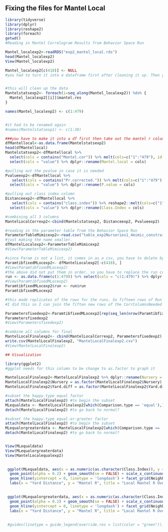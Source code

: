 
## Fixing the files for Mantel Local 

```r
library(tidyverse)
library(dplyr)
library(reshape2)
library(foreach)
getwd()
#Reading in Mantel Correlogram Results from Behavior Space Run

Mantel_localexp2<-readRDS("exp2_mantel_local.rds")
head(Mantel_localexp2)
View(Mantel_localexp2)

Mantel_localexp2[c(418)] <- NULL
#you had to turn it into a dataframe first after cleaning it up. Then you can turn the dataframe into a tibble


#this will clean up the data
Mantelstatsexp2<- foreach(i=seq_along(Mantel_localexp2)) %do% {   
  Mantel_localexp2[[i]]$mantel.res
}

names(Mantel_localexp2) <- c(1:479)


#it had to be renamed again
#names(Mantelstatsexp1) <- c(1:30)  

###you have to make it into a df first then take out the mantel r column
dfMantellocal<-as.data.frame(Mantelstatsexp2)
head(dfMantellocal)
Mantelstatsexp2<-dfMantellocal %>% 
  select(cols = contains("Mantel.cor")) %>% melt(cols=c("1":"479"), id.vars=NULL) %>%
  select(cols = "value") %>% dplyr::rename(Mantel.local = cols)

#pulling out the pvalue in case it is needed 
Pvalueexp2<-dfMantellocal %>%
   select(cols = contains("Pr.corrected.")) %>% melt(cols=c("1":"479"), id.vars=NULL) %>%
  select(cols = "value") %>% dplyr::rename(P.value = cols) 

#pulling out class index column 
Distanceexp2<-dfMantellocal %>%
   select(cols = contains("class.index")) %>% reshape2::melt(cols=c("1":"479"), id.vars=NULL) %>%
  select(cols = "value") %>% dplyr::rename(Class.Index = cols) 

#combining all 3 columns 
MantelLocalCorrexp2<-cbind(Mantelstatsexp2, Distanceexp2, Pvalueexp2)

```


```r
#reading in the parameter table from the Behavior Space Run
ParameterTableMimicexp2<-read.csv("table_exp2Nurseries1_4mimic_constraints.csv")
#just making the name smaller. 
dfMantelLocalexp2<-ParameterTableMimicexp2 
#View(ParameterTableMimicexp2)

#since Param is not a list, it comes in as a csv, you have to delete by -c
ParamtibfixedMLocexp2<- dfMantelLocalexp2[-c(418), ]
#View(ParamtibfixedMLocexp2)
#the above did not put them in order, so you have to replace the run column 
run <- as.data.frame(c(1:479)) %>% select(cols = "c(1:479)") %>% dplyr::rename(run = cols)
#View(ParamtibfixedMLocexp2)
ParamtibfixedMLocexp2$run <- run$run
ParamtibfixedMLocexp2

```

```r
#this made replicates of the rows for the runs. So fifteen rows of Run 1, fifteen rows of Run 2 etc... 
#I did this so I can join the fiften new rows of the CorrColumnsNeeded file to the ParameterTableMimic file. Repeat rows 1 through XXX number of runs, 15 times, for all columns , ] 

Parametersfixedexp2<-ParamtibfixedMLocexp2[rep(seq_len(nrow(ParamtibfixedMLocexp2)), each = 15), ]   
Parametersfixedexp2
#View(Parametersfixedexp2)
```

```r
#combine all columns for final 
MantelLocalFinalexp2<- cbind(MantelLocalCorrexp2, Parametersfixedexp2)  
write.csv(MantelLocalFinalexp2, "MantelLocalFinalexp2.csv")
#View(MantelLocalFinalexp2)

```


```r
## Visualization

library(ggplot2)
#ggplot needs for this column to be change to as.factor to graph it

MantelLocalFinalexp2<-MantelLocalFinalexp2 %>% dplyr::rename(Nursery = Num.nursery)
MantelLocalFinalexp2$Nursery = as.factor(MantelLocalFinalexp2$Nursery)
MantelLocalFinalexp2$Yard.diff = as.factor(MantelLocalFinalexp2$Yard.diff)

#subset the happy.type equal factor 
attach(MantelLocalFinalexp2) #to begin the subset
MLequaldata <- MantelLocalFinalexp2[which(Comparison.type == 'equal'),]
detach(MantelLocalFinalexp2) #to go back to normal?

#subset the happy.type equal-or-greater factor 
attach(MantelLocalFinalexp2) #to begin the subset
MLequalorgreaterdata <- MantelLocalFinalexp2[which(Comparison.type == 'equal-or-greater'),]
detach(MantelLocalFinalexp2) #to go back to normal?


View(MLequaldata)
View(MLequalorgreaterdata)
View(MantelLocalequalexp2)

 
 ggplot(MLequaldata, aes(x = as.numeric(as.character(Class.Index)), y = Mantel.local, color = Nursery, linetype = Yard.diff)) +  
  geom_point(alpha = 0.2) + geom_smooth(se = FALSE) + scale_x_continuous(limits = c(0,30), breaks = c(10,20,30)) + scale_y_continuous(limits = c(0,0.08), breaks = seq(0,0.08, by=0.02)) + 
  geom_hline(yintercept = 0, linetype = 'longdash') + facet_grid(Neighbor.distance ~ Constraint, labeller = "label_both") + 
  labs(x = "Yard Distance", y = "Mantel R", title = "Local Mantel R Over 30 Yards", subtitle = "Comparison type = equal") + theme_bw()

 
 ggplot(MLequalorgreaterdata, aes(x = as.numeric(as.character(Class.Index)), y = Mantel.local, color = Nursery, linetype = Yard.diff)) +  
  geom_point(alpha = 0.2) + geom_smooth(se = FALSE) + scale_x_continuous(limits = c(0,30), breaks = c(10,20,30)) + scale_y_continuous(limits = c(0,0.08), breaks = seq(0,0.08, by=0.02)) +
  geom_hline(yintercept = 0, linetype = 'longdash') + facet_grid(Neighbor.distance ~ Constraint, labeller = "label_both") +
  labs(x = "Yard Distance", y = "Mantel R", title = "Local Mantel R Over 30 Yards", subtitle = "Comparison type = equal-or-greater") + theme_bw()
 
 
 #guides(linetype = guide_legend(override.res = list(color = "green"))) 
```

